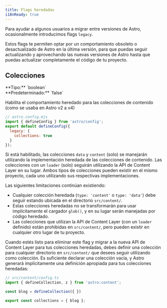 ```yaml
---
title: Flags heredadas
i18nReady: true
---
```


Para ayudar a algunos usuarios a migrar entre versiones de Astro, ocasionalmente introducimos flags `legacy`.

Estos flags te permiten optar por un comportamiento obsoleto o desactualizado de Astro en la última versión, para que puedas seguir actualizando y aprovechando las nuevas versiones de Astro hasta que puedas actualizar completamente el código de tu proyecto.


## Colecciones

<p>
**Tipo:** `boolean`<br />
**Predeterminado:** `false`<br />
<Since v="5.0.0" />
</p>

Habilita el comportamiento heredado para las colecciones de contenido (como se usaba en Astro v2 a v4)

```js
// astro.config.mjs
import { defineConfig } from 'astro/config';
export default defineConfig({
  legacy: {
    collections: true
  }
});
```

Si está habilitado, las colecciones `data` y `content` (solo) se manejarán utilizando la implementación heredada de las colecciones de contenido. Las colecciones con un `loader` (solo) seguirán utilizando la API de Content Layer en su lugar. Ambos tipos de colecciones pueden existir en el mismo proyecto, cada uno utilizando sus respectivas implementaciones.

Las siguientes limitaciones continúan existiendo:

- Cualquier colección heredada (`type: 'content'` o `type: 'data'`) debe seguir estando ubicada en el directorio `src/content/`.
- Estas colecciones heredadas no se transformarán para usar implícitamente el cargador `glob()`, y en su lugar serán manejadas por código heredado.
- Las colecciones que utilizan la API de Content Layer (con un `loader` definido) están prohibidas en `src/content/`, pero pueden existir en cualquier otro lugar de tu proyecto.

Cuando estés listo para eliminar este flag y migrar a la nueva API de Content Layer para tus colecciones heredadas, debes definir una colección para cualquier directorio en `src/content/` que desees seguir utilizando como colección. Es suficiente declarar una colección vacía, y Astro generará implícitamente una definición apropiada para tus colecciones heredadas:

```js
// src/content/config.ts
import { defineCollection, z } from 'astro:content';

const blog = defineCollection({ })

export const collections = { blog };
```
